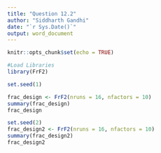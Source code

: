 ---
title: "Question 12.2"
author: "Siddharth Gandhi"
date: "`r Sys.Date()`"
output: word_document
---

```{r setup, include=FALSE}
knitr::opts_chunk$set(echo = TRUE)
```


```{r cars}
#Load Libraries
library(FrF2)

set.seed(1)

frac_design <- FrF2(nruns = 16, nfactors = 10)
summary(frac_design)
frac_design

set.seed(2)
frac_design2 <- FrF2(nruns = 16, nfactors = 10)
summary(frac_design2)
frac_design2

```

